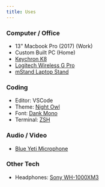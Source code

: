 ```yaml
---
title: Uses
---
```


### Computer / Office

- 13" Macbook Pro (2017) (Work)
- Custom Built PC (Home)
- [Keychron K8](https://www.keychron.com/products/keychron-k8-tenkeyless-wireless-mechanical-keyboard)
- [Logitech Wireless G Pro](https://www.logitechg.com/en-us/products/gaming-mice/pro-wireless-mouse.html)
- [mStand Laptop Stand](https://www.raindesigninc.com/mstand.html)

### Coding

- Editor: VSCode
- Theme: [Night Owl](https://github.com/sdras/night-owl-vscode-theme)
- Font: [Dank Mono](https://gumroad.com/l/dank-mono)
- Terminal: [ZSH](https://ohmyz.sh/)

### Audio / Video

- [Blue Yeti Microphone](https://www.bluemic.com/en-us/products/yeti/)

### Other Tech

- Headphones: [Sony WH-1000XM3](https://www.sony.com/electronics/headband-headphones/wh-1000xm3)
